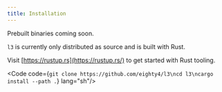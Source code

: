 ```yaml
---
title: Installation
---
```




<Aside type="note">
    Prebuilt binaries coming soon.
</Aside>

`l3` is currently only distributed as source and is built with Rust.

Visit [https://rustup.rs](https://rustup.rs/) to get started with Rust tooling.

<Code code={`git clone https://github.com/eighty4/l3\ncd l3\ncargo install --path .`} lang="sh"/>
